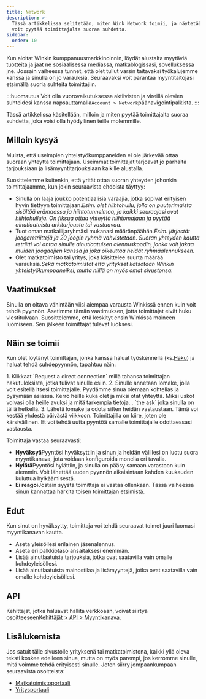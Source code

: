 ```yaml
---
title: Network
description: >-
  Tässä artikkelissa selitetään, miten Wink Network toimii, ja näytetään, miten
  voit pyytää toimittajalta suoraa suhdetta.
sidebar:
  order: 10
---
```


Kun aloitat Winkin kumppanuusmarkkinoinnin, löydät alustalta myytäviä tuotteita ja jaat ne sosiaalisessa mediassa, matkablogissasi, sovelluksessa jne.
Jossain vaiheessa tunnet, että olet tullut varsin taitavaksi työkalujemme kanssa ja sinulla on jo varauksia.
Seuraavaksi voit parantaa myyntitaitojasi etsimällä suoria suhteita toimittajiin.

:::huomautus
Voit olla vuorovaikutuksessa aktiivisten ja vireillä olevien suhteidesi kanssa napsauttamalla`Account > Network`päänavigointipalkista.
:::

Tässä artikkelissa käsitellään, milloin ja miten pyytää toimittajalta suoraa suhdetta, joka voisi olla hyödyllinen teille molemmille.

## Milloin kysyä

Muista, että useimpien yhteistyökumppaneiden ei ole järkevää ottaa suoraan yhteyttä toimittajaan. Useimmat toimittajat tarjoavat jo parhaita tarjouksiaan ja lisämyyntitarjouksiaan kaikille alustalla.

Suosittelemme kuitenkin, että yrität ottaa suoran yhteyden johonkin toimittajaamme, kun jokin seuraavista ehdoista täyttyy:

* Sinulla on laaja joukko potentiaalisia varaajia, jotka sopivat erityisen hyvin tiettyyn toimittajaan.*Esim. olet hiihtohullu, jolla on puuterimaista sisältöä erämaassa ja hiihtotunnelmaa, ja kaikki seuraajasi ovat hiihtohulluja. On fiksua ottaa yhteyttä hiihtomajaan ja pyytää ainutlaatuista arkitarjousta tai vastaavaa.*
* Tuot oman matkailijaryhmäsi mukanasi määränpäähän.*Esim. järjestät joogaretriittejä ja 20 joogin ryhmä vahvistetaan. Suoran yhteyden kautta retriitti voi antaa sinulle ainutlaatuisen alennuskoodin, jonka voit jakaa muiden joogaajien kanssa ja joka oikeuttaa heidät ryhmäalennukseen.*
* Olet matkatoimisto tai yritys, joka käsittelee suurta määrää varauksia.*Sekä matkatoimistot että yritykset katsotaan Winkin yhteistyökumppaneiksi, mutta niillä on myös omat sivustonsa.*

## Vaatimukset

Sinulla on oltava vähintään viisi aiempaa varausta Winkissä ennen kuin voit tehdä pyynnön.
Asetimme tämän vaatimuksen, jotta toimittajat eivät huku viestitulvaan. Suosittelemme, että keskityt ensin Winkissä maineen luomiseen. Sen jälkeen toimittajat tulevat luoksesi.

## Näin se toimii

Kun olet löytänyt toimittajan, jonka kanssa haluat työskennellä (ks.[Haku](/studio/search/)) ja haluat tehdä suhdepyynnön, tapahtuu näin:

<Steps>
  1. Klikkaat `Request a direct connection` millä tahansa toimittajan hakutuloksista, jotka tulivat sinulle esiin.
  2. Sinulle annetaan lomake, jolla voit esitellä itsesi toimittajalle. Pyydämme sinua olemaan kohtelias ja pysymään asiassa. Kerro heille kuka olet ja miksi otat yhteyttä. Miksi uskot voivasi olla heille avuksi ja mitä tarkempia tietoja... `the ask` joka sinulla on tällä hetkellä.
  3. Lähetä lomake ja odota sitten heidän vastaustaan. Tämä voi kestää yhdestä päivästä viikkoon. Toimittajilla on kiire, joten ole kärsivällinen. Et voi tehdä uutta pyyntöä samalle toimittajalle odottaessasi vastausta.
</Steps>


Toimittaja vastaa seuraavasti:

* **Hyväksyä**Pyyntösi hyväksyttiin ja sinun ja heidän välillesi on luotu suora myyntikanava, jota voidaan konfiguroida monella eri tavalla.
* **Hylätä**Pyyntösi hylättiin, ja sinulla on pääsy samaan varastoon kuin aiemmin. Voit lähettää uuden pyynnön aikaisintaan kahden kuukauden kuluttua hylkäämisestä.
* **Ei reagoi**Jostain syystä toimittaja ei vastaa ollenkaan. Tässä vaiheessa sinun kannattaa harkita toisen toimittajan etsimistä.

## Edut

Kun sinut on hyväksytty, toimittaja voi tehdä seuraavat toimet juuri luomasi myyntikanavan kautta.

* Aseta yleisöllesi erilainen jäsenalennus.
* Aseta eri palkkiotaso ansaitaksesi enemmän.
* Lisää ainutlaatuisia tarjouksia, jotka ovat saatavilla vain omalle kohdeyleisöllesi.
* Lisää ainutlaatuista mainostilaa ja lisämyyntejä, jotka ovat saatavilla vain omalle kohdeyleisöllesi.

## API

Kehittäjät, jotka haluavat hallita verkkoaan, voivat siirtyä osoitteeseen[Kehittäjät > API > Myyntikanava](/developers/apis/#sales-channel-api).

## Lisälukemista

Jos satuit tälle sivustolle yrityksenä tai matkatoimistona, kaikki yllä oleva teksti koskee edelleen sinua, mutta on myös parempi, jos kerromme sinulle, mitä voimme tehdä erityisesti sinulle. Joten siirry jompaankumpaan seuraavista osoitteista:

* [Matkatoimistoportaali](/travel-agent/what-is-agent/)
* [Yritysportaali](/corporate/what-is-group/)

